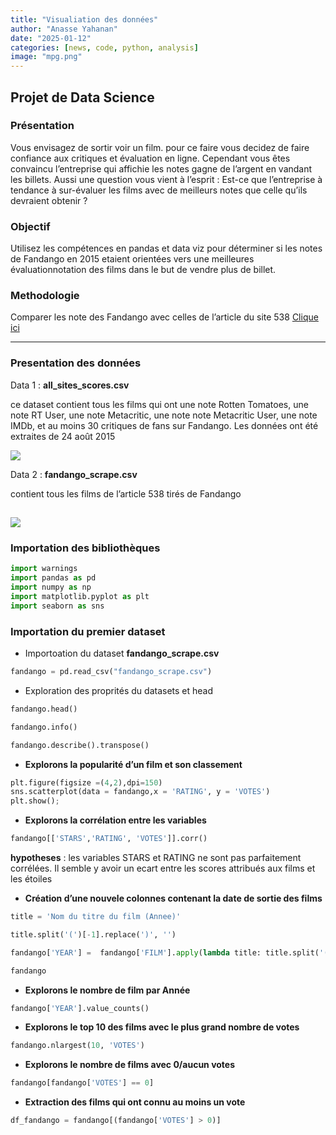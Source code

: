 ```yaml
---
title: "Visualiation des données"
author: "Anasse Yahanan"
date: "2025-01-12"
categories: [news, code, python, analysis]
image: "mpg.png"
---
```


## Projet de Data Science

### Présentation

Vous envisagez de sortir voir un film. pour ce faire vous decidez de faire confiance aux critiques et évaluation en ligne. Cependant vous êtes convaincu l'entreprise qui affichie les notes gagne de l'argent en vandant les billets. Aussi une question vous vient à l'esprit : Est-ce que l'entreprise à tendance à sur-évaluer les films avec de meilleurs notes que celle qu'ils devraient obtenir ?

### Objectif

Utilisez les compétences en pandas et data viz pour déterminer si les notes de Fandango en 2015 etaient orientées vers une meilleures évaluationnotation des films dans le but de vendre plus de billet.

### Methodologie

Comparer les note des Fandango avec celles de l'article du site 538 [Clique ici](https://github.com/fivethirtyeight/data)

--------------------------------------------------------------------------------

### Presentation des données

Data 1 : **all_sites_scores.csv**

ce dataset contient tous les films qui ont une note Rotten Tomatoes, une note RT User, une note Metacritic, une note note Metacritic User, une note IMDb, et au moins 30 critiques de fans sur Fandango. Les données ont été extraites de 24 août 2015

![](im1.png)


Data 2 : **fandango_scrape.csv**

contient tous les films de l'article 538 tirés de Fandango

![](im2.png)
--------------------------------------------------------------------------------


### Importation des bibliothèques

```python
import warnings
import pandas as pd
import numpy as np
import matplotlib.pyplot as plt 
import seaborn as sns 
```



### Importation du premier dataset 

  - Importoation du dataset **fandango_scrape.csv**

```python
fandango = pd.read_csv("fandango_scrape.csv")
```

  - Exploration des proprités du datasets et head 

```python
fandango.head()
```

```python
fandango.info()
```

```python
fandango.describe().transpose()
```

- **Explorons la popularité d'un film et son classement** 

```python
plt.figure(figsize =(4,2),dpi=150)
sns.scatterplot(data = fandango,x = 'RATING', y = 'VOTES')
plt.show();
```


- **Explorons la corrélation entre les variables** 

```python
fandango[['STARS','RATING', 'VOTES']].corr()
```


**hypotheses** : les variables STARS et RATING ne sont pas parfaitement corrélées.
Il semble y avoir un ecart entre les scores attribués aux films et les étoiles                 

- **Création d'une nouvele colonnes contenant la date de sortie des films** 

```python
title = 'Nom du titre du film (Annee)'
```


```python
title.split('(')[-1].replace(')', '')
```

```python
fandango['YEAR'] =  fandango['FILM'].apply(lambda title: title.split('(')[-1].replace(')', '') )
```



```python
fandango
```


- **Explorons le nombre de film par Année** 

```python
fandango['YEAR'].value_counts()
```

- **Explorons le top 10 des films avec le plus grand nombre de votes**

```python
fandango.nlargest(10, 'VOTES')
```

- **Explorons le nombre de films  avec 0/aucun votes**

```python
fandango[fandango['VOTES'] == 0]
```

- **Extraction des films qui ont connu au moins un vote**

```python
df_fandango = fandango[(fandango['VOTES'] > 0)]
```


 

